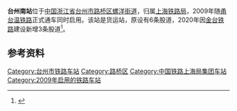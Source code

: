 {{Infobox China railway station 
|图片 = Container train in Taizhounan Railway Station.jpg
|图片介绍 = 台州南站内的集装箱列车
|车站名称 = 台州南站
|车站拼音 = táizhōunán zhàn
|英文名称 = Taizhounan Railway Station
|车站代码 = 33978<ref>根据《中华人民共和国铁路车站代码》（GB/T10302-2010）</ref>
|拼音码 = TZN
|电报码 = TDH
|车站位置 = [[浙江省|浙江省]][[台州市|台州市]][[路桥区|路桥区]][[螺洋街道|螺洋街道]]
|坐标 = {{coord|28|32|32|N|121|19|08|E|display=inline,title}}
|车站功能 = 货运站
|线路 = [[甬台温铁路|甬台温铁路]]<br>[[金台铁路|金台铁路]]
|归属 = [[上海铁路局|上海铁路局]]宁波车务段
|到发线 = 9
|月台数目 = 
}}
'''台州南站'''位于[[中国|中国]][[浙江省|浙江省]][[台州市|台州市]][[路桥区|路桥区]][[螺洋街道|螺洋街道]]，归属[[上海铁路局|上海铁路局]]，2009年随[[甬台温铁路|甬台温铁路]]正式通车同时启用。该站是货运站，原设有6条股道，2020年因[[金台铁路|金台铁路]]建设新增3条股道<ref>{{cite news|title=再传捷报，金台铁路台州南站接入杭深线|url=http://www.cncico.com/search.html?id=5830196|publisher=浙江省交通投资集团有限公司|date=2020-11-19|accessdate=2021-06-14|archive-date=2021-06-14|archive-url=https://web.archive.org/web/20210614042414/http://www.cncico.com/search.html?id=5830196|dead-url=no}}</ref>。

==参考资料==
{{reflist}}

{{甬台温铁路}}
{{金台铁路}}

{{China-rail-stub}}
[[Category:台州市铁路车站|Category:台州市铁路车站]]
[[Category:路桥区|Category:路桥区]]
[[Category:中国铁路上海局集团车站|Category:中国铁路上海局集团车站]]
[[Category:2009年启用的铁路车站|Category:2009年启用的铁路车站]]